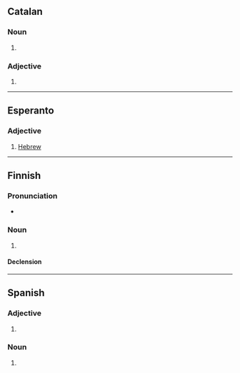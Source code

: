 ==Catalan==

===Noun===
{{ca-noun|f}}

# {{feminine noun of|ca|hebreu}}

===Adjective===
{{head|ca|adjective form}}

# {{feminine singular of|ca|hebreu}}

----

==Esperanto==

===Adjective===
{{eo-head}}

# [[Hebrew]]

----

==Finnish==

===Pronunciation===
* {{fi-IPA}}

===Noun===
{{fi-noun}}

# {{lb|fi|deprecated}} {{alternative spelling of|fi|heprea}}

====Declension====
{{fi-decl-kulkija|n=sg|hebre|a}}

----

==Spanish==

===Adjective===
{{head|es|adjective form}}

# {{es-adj form of|hebreo|f|sg}}

===Noun===
{{es-noun|f|m=hebreo}}

# {{feminine noun of|es|hebreo|t=Hebrew}}